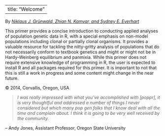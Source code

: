 
---
title: "Welcome"
---

By [*Niklaus J. Gr&uuml;nwald, Zhian N. Kamvar, and Sydney E. Everhart*](Authors.html)

This primer provides a concise introduction to conducting applied analyses of population genetic data in R, with a special emphasis on non-model populations including clonal or partially clonal organisms. It provides a valuable resource for tackling the nitty-gritty analysis of populations that do not necessarily conform to textbook genetics and might or might not be in Hardy-Weinberg equilibrium and panmixia. While this primer does not require extensive knowledge of programming in R, the user is expected to install R and all packages required for this primer. It is important to not that this is still a work in progress and some content might change in the near future.  

&copy; 2014, Corvallis, Oregon, USA

>*I was really impressed with what you've accomplished with [poppr], it is very thoughtful and addressed a number of things I never considered but which many pop gen folks that I know deal with all the time and complain about.  I think it is going to be very well received by the community.* 

-- Andy Jones, Assistant Professor, Oregon State University
